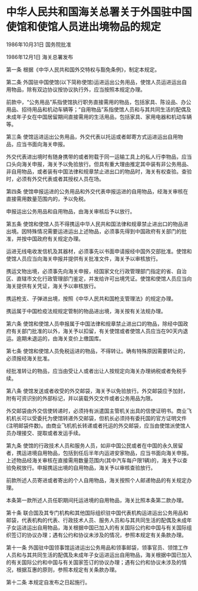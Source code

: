 # 中华人民共和国海关总署关于外国驻中国使馆和使馆人员进出境物品的规定

1986年10月31日 国务院批准　

1986年12月1日 海关总署发布　

  

第一条 根据《中华人民共和国外交特权与豁免条例》，制定本规定。

第二条 外国驻中国使馆(以下简称使馆)运进运出公务用品，使馆人员运进运出自用物品，除有双边协议按协议执行外，应当按照本规定办理。

前款中，“公务用品”系指使馆执行职务直接需用的物品，包括家具、陈设品、办公用品、招待用品和机动车辆等；“自用物品”系指使馆人员和与其共同生活的配偶及未成年子女在中国居留期间直接需用的生活用品，包括家具、家用电器和机动车辆等。

第三条 使馆运进运出公务用品，外交代表以托运或者邮寄方式运进运出自用物品，应当书面向海关申报。

外交代表进出境时有随身携带的或者附载于同一运输工具上的私人行李物品，应当口头向海关申报，海关予以免验放行。但具有重大理由推定其中装有非公务用品、非自用物品，或者装有中国法律和规章禁止进出口的物品时，海关有权查验。查验时，必须有外交代表或者其授权人员在场。

第四条 使馆申报运进的公务用品和外交代表申报运进的自用物品，经海关审核在直接需用数量范围内的，予以免税。

申报运出公务用品和自用物品，由海关审核后予以放行。

第五条 使馆和使馆人员不得携运中华人民共和国法律和规章禁止进出口的物品进出境。因特殊情况需要运进运出上述物品，必须事先得到中国政府有关部门的批准，并按中国政府有关规定办理。

运进无线电收发信机及其器材，必须事先以书面申请报经中国外交部批准。使馆和使馆人员应当向海关申报并提供有关批准文件，海关予以审核放行。

携运文物出境，必须事先向海关申报，经国家文化行政管理部门指定的省、自治区、直辖市文化行政管理部门鉴定，并发给许可出境凭证。使馆和使馆人员应当向海关提供有关凭证，海关予以审核放行。

携运枪支、子弹进出境，按照《中华人民共和国枪支管理法》的规定办理。

携运属于中国检疫法规规定管制的物品进出境，海关按有关法规办理。

第六条 使馆和使馆人员申报属于中国法律和规章禁止进出口的物品，除经中国政府有关部门批准的以外，海关予以扣留，有关使馆或者使馆人员应当在90天内退运。逾期未退运的，由海关变价上缴国库。

第七条 使馆和使馆人员免税运进的物品，不得转让。确有特殊原因需要转让的，必须报经海关批准。

经批准转让的物品，应当由受让人或者出让人按规定向海关办理纳税或者免税手续。

第八条 使馆发送或者收受的外交邮袋，海关予以免验放行。外交邮袋应予加封，附有可资识别的外部标记，并以装载外交文件或者公务用品为限。

外交邮袋由外交信使转递时，必须持有派遣国主管机关出具的信使证明书。商业飞机机长可以受委托为使馆转递外交邮袋，但机长必须持有委托国的官方证明文件(注明邮袋件数)。由商业飞机机长转递或者托运的外交邮袋，应当由使馆派使馆人员办理接交、提取或者发运手续。

第九条 使馆的行政技术人员和服务人员，如非中国公民或者在中国的永久居留者，携运进境自用物品，包括到任后半年内运进安家物品，应当书面向海关申报。上述物品经海关审核在直接需用数量范围内(其中汽车每户限1辆)的，海关予以查验免税放行。申报携运出境的自用物品，海关予以审核查验放行。

前款所述人员寄进或者寄出的个人自用物品，海关按照个人邮递物品的有关规定办理。

本条第一款所述人员任职期间托运进境的自用物品，海关比照本条第二款办理。

第十条 联合国及其专门机构和其他国际组织驻中国代表机构运进运出公务用品和邮袋，代表机构的代表、行政技术人员、服务人员和与其共同生活的配偶及未成年子女运进运出自用物品，海关根据中国已加入的有关国际公约和中国与有关国际组织签订的协议办理；遇有公约和协议未涉及的情况，参照本规定有关条款办理。

第十一条 外国驻中国领事馆运进运出公务用品和领事邮袋，领事官员、领馆工作人员和与其共同生活的配偶及未成年子女运进运出自用物品，海关根据中国已加入的有关国际公约和中国与有关国家签订的协议办理；遇有公约和协议未涉及的情况，根据互惠的原则，参照本规定有关条款办理。

第十二条 本规定自发布之日起施行。